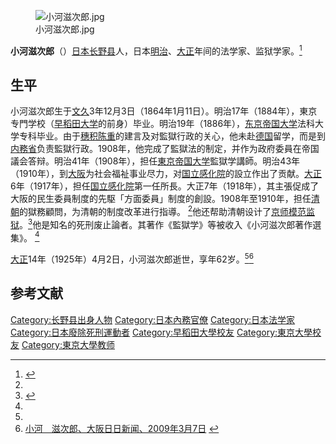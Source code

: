 [[File:小河滋次郎.jpg|thumb]]

'''小河滋次郎'''（{{bd|1864年|1月11日|1925年|4月2日}}）[[日本|日本]][[长野县|长野县]]人，日本[[明治|明治]]、[[大正|大正]]年间的法学家、监狱学家。<ref name=xh>{{Cite web |url=http://kotobank.jp/word/%E5%B0%8F%E6%B2%B3%E6%BB%8B%E6%AC%A1%E9%83%8E |title=朝日日本歴史人物事典：（株）朝日新聞出版 |accessdate=2013-03-27 |archive-date=2013-05-21 |archive-url=https://web.archive.org/web/20130521015147/http://kotobank.jp/word/%E5%B0%8F%E6%B2%B3%E6%BB%8B%E6%AC%A1%E9%83%8E |dead-url=no }}</ref>

==生平==
小河滋次郎生于[[文久|文久]]3年12月3日（1864年1月11日）。明治17年（1884年），東京专門学校（[[早稻田大学|早稻田大学]]的前身）毕业。明治19年（1886年），[[东京帝国大学|东京帝国大学]]法科大学专科毕业。由于[[穗积陈重|穗积陈重]]的建言及对監獄行政的关心，他未赴[[德国|德国]]留学，而是到[[内務省|内務省]]负责監獄行政。1908年，他完成了監獄法的制定，并作为政府委員在帝国議会答辩。明治41年（1908年），担任[[東京帝国大学|東京帝国大学]]監獄学講師。明治43年（1910年），到[[大阪市|大阪]]为社会福祉事业尽力，对[[国立感化院|国立感化院]]的設立作出了贡献。[[大正|大正]]6年（1917年），担任[[国立感化院|国立感化院]]第一任所長。大正7年（1918年），其主張促成了大阪的民生委員制度的先駆「方面委員」制度的創設。1908年至1910年，担任[[清朝|清朝]]的獄務顧問，为清朝的制度改革进行指導。 <ref name=xh/>他还帮助清朝设计了[[京师模范监狱|京师模范监狱]]。<ref name=hexun>{{Cite web |url=http://news.hexun.com/2012-10-31/147436099.html |title=走过百年历程的北京市监狱，和讯网，2012年10月31日 |access-date=2013年3月27日 |archive-url=https://web.archive.org/web/20160304203844/http://news.hexun.com/2012-10-31/147436099.html |archive-date=2016年3月4日 |dead-url=yes }}</ref>他是知名的死刑废止論者。其著作《監獄学》等被收入《小河滋次郎著作選集》。 <ref name=xh/>

[[大正|大正]]14年（1925年）4月2日，小河滋次郎逝世，享年62岁。<ref name=xh/><ref>[http://www.nnn.co.jp/dainichi/rensai/naniwa/090307/20090307064.html 小河　滋次郎、大阪日日新闻、2009年3月7日] {{Wayback|url=http://www.nnn.co.jp/dainichi/rensai/naniwa/090307/20090307064.html |date=20160127214102 }}</ref>

==参考文献==
{{reflist}}

{{normdaten}}
{{DEFAULTSORT:ogawa shigejirou}}
[[Category:长野县出身人物|Category:长野县出身人物]]
[[Category:日本內務官僚|Category:日本內務官僚]]
[[Category:日本法学家|Category:日本法学家]]
[[Category:日本廢除死刑運動者|Category:日本廢除死刑運動者]]
[[Category:早稻田大學校友|Category:早稻田大學校友]]
[[Category:東京大學校友|Category:東京大學校友]]
[[Category:東京大學教师|Category:東京大學教师]]